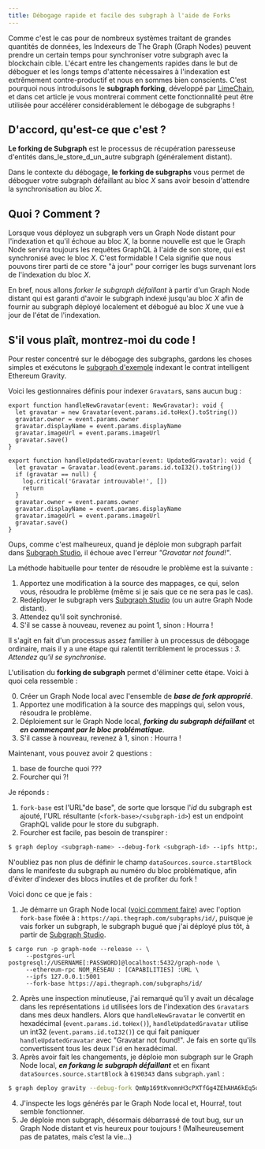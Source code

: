 ```yaml
---
title: Débogage rapide et facile des subgraph à l'aide de Forks
---
```


Comme c'est le cas pour de nombreux systèmes traitant de grandes quantités de données, les Indexeurs de The Graph (Graph Nodes) peuvent prendre un certain temps pour synchroniser votre subgraph avec la blockchain cible. L'écart entre les changements rapides dans le but de déboguer et les longs temps d'attente nécessaires à l'indexation est extrêmement contre-productif et nous en sommes bien conscients. C'est pourquoi nous introduisons le **subgraph forking**, développé par [LimeChain](https://limechain.tech/), et dans cet article je vous montrerai comment cette fonctionnalité peut être utilisée pour accélérer considérablement le débogage de subgraphs !

## D'accord, qu'est-ce que c'est ?

**Le forking de Subgraph** est le processus de récupération paresseuse d'entités dans_le_store_d_un_autre subgraph (généralement distant).

Dans le contexte du débogage, **le forking de subgraphs** vous permet de déboguer votre subgraph défaillant au bloc _X_ sans avoir besoin d'attendre la synchronisation au bloc _X_.

## Quoi ? Comment ?

Lorsque vous déployez un subgraph vers un Graph Node distant pour l'indexation et qu'il échoue au bloc _X_, la bonne nouvelle est que le Graph Node servira toujours les requêtes GraphQL à l'aide de son store, qui est synchronisé avec le bloc _X_. C'est formidable ! Cela signifie que nous pouvons tirer parti de ce store "à jour" pour corriger les bugs survenant lors de l'indexation du bloc _X_.

En bref, nous allons _forker le subgraph défaillant_ à partir d'un Graph Node distant qui est garanti d'avoir le subgraph indexé jusqu'au bloc _X_ afin de fournir au subgraph déployé localement et débogué au bloc _X_ une vue à jour de l'état de l'indexation.

## S'il vous plaît, montrez-moi du code !

Pour rester concentré sur le débogage des subgraphs, gardons les choses simples et exécutons le [subgraph d'exemple](https://github.com/graphprotocol/graph-tooling/tree/main/examples/ethereum-gravatar) indexant le contrat intelligent Ethereum Gravity.

Voici les gestionnaires définis pour indexer `Gravatar`s, sans aucun bug :

```tsx
export function handleNewGravatar(event: NewGravatar): void {
  let gravatar = new Gravatar(event.params.id.toHex().toString())
  gravatar.owner = event.params.owner
  gravatar.displayName = event.params.displayName
  gravatar.imageUrl = event.params.imageUrl
  gravatar.save()
}

export function handleUpdatedGravatar(event: UpdatedGravatar): void {
  let gravatar = Gravatar.load(event.params.id.toI32().toString())
  if (gravatar == null) {
    log.critical('Gravatar introuvable!', [])
    return
  }
  gravatar.owner = event.params.owner
  gravatar.displayName = event.params.displayName
  gravatar.imageUrl = event.params.imageUrl
  gravatar.save()
}
```

Oups, comme c'est malheureux, quand je déploie mon subgraph parfait dans [Subgraph Studio](https://thegraph.com/studio/), il échoue avec l'erreur _"Gravatar not found!"_.

La méthode habituelle pour tenter de résoudre le problème est la suivante :

1. Apportez une modification à la source des mappages, ce qui, selon vous, résoudra le problème (même si je sais que ce ne sera pas le cas).
2. Redéployer le subgraph vers [Subgraph Studio](https://thegraph.com/studio/) (ou un autre Graph Node distant).
3. Attendez qu’il soit synchronisé.
4. S'il se casse à nouveau, revenez au point 1, sinon : Hourra !

Il s'agit en fait d'un processus assez familier à un processus de débogage ordinaire, mais il y a une étape qui ralentit terriblement le processus : _3. Attendez qu'il se synchronise._

L'utilisation du **forking de subgraph** permet d'éliminer cette étape. Voici à quoi cela ressemble :

0. Créer un Graph Node local avec l'ensemble de **_base de fork approprié_**.
1. Apportez une modification à la source des mappings qui, selon vous, résoudra le problème.
2. Déploiement sur le Graph Node local, **_forking du subgraph défaillant_** et **_en commençant par le bloc problématique_**.
3. S'il casse à nouveau, revenez à 1, sinon : Hourra !

Maintenant, vous pouvez avoir 2 questions :

1. base de fourche quoi ???
2. Fourcher qui ?!

Je réponds :

1. `fork-base` est l'URL"de base", de sorte que lorsque l'_id_ du subgraph est ajouté, l'URL résultante (`<fork-base>/<subgraph-id>`) est un endpoint GraphQL valide pour le store du subgraph.
2. Fourcher est facile, pas besoin de transpirer :

```bash
$ graph deploy <subgraph-name> --debug-fork <subgraph-id> --ipfs http://localhost:5001 --node http://localhost:8020
```

N'oubliez pas non plus de définir le champ `dataSources.source.startBlock` dans le manifeste du subgraph au numéro du bloc problématique, afin d'éviter d'indexer des blocs inutiles et de profiter du fork !

Voici donc ce que je fais :

1. Je démarre un Graph Node local ([voici comment faire](https://github.com/graphprotocol/graph-node#running-a-local-graph-node)) avec l'option `fork-base` fixée à : `https://api.thegraph.com/subgraphs/id/`, puisque je vais forker un subgraph, le subgraph bugué que j'ai déployé plus tôt, à partir de [Subgraph Studio](https://thegraph.com/studio/).

```
$ cargo run -p graph-node --release -- \
     --postgres-url postgresql://USERNAME[:PASSWORD]@localhost:5432/graph-node \
     --ethereum-rpc NOM_RÉSEAU : [CAPABILITIES] :URL \
     --ipfs 127.0.0.1:5001
     --fork-base https://api.thegraph.com/subgraphs/id/
```

2. Après une inspection minutieuse, j'ai remarqué qu'il y avait un décalage dans les représentations `id` utilisées lors de l'indexation des `Gravatar`s dans mes deux handlers. Alors que `handleNewGravatar` le convertit en hexadécimal (`event.params.id.toHex()`), `handleUpdatedGravatar` utilise un int32 (`event.params.id.toI32()`) ce qui fait paniquer `handleUpdatedGravatar` avec "Gravatar not found!". Je fais en sorte qu'ils convertissent tous les deux l'`id` en hexadécimal.
3. Après avoir fait les changements, je déploie mon subgraph sur le Graph Node local, **_en forkang le subgraph défaillant_** et en fixant `dataSources.source.startBlock` à `6190343` dans `subgraph.yaml` :

```bash
$ graph deploy gravity --debug-fork QmNp169tKvomnH3cPXTfGg4ZEhAHA6kEq5oy1XDqAxqHmW --ipfs http://localhost:5001 --node http://localhost:8020
```

4. J'inspecte les logs générés par le Graph Node local et, Hourra!, tout semble fonctionner.
5. Je déploie mon subgraph, désormais débarrassé de tout bug, sur un Graph Node distant et vis heureux pour toujours ! (Malheureusement pas de patates, mais c’est la vie…)
